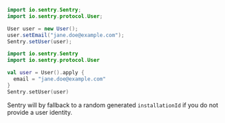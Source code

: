```java
import io.sentry.Sentry;
import io.sentry.protocol.User;

User user = new User();
user.setEmail("jane.doe@example.com");
Sentry.setUser(user);
```

```kotlin
import io.sentry.Sentry
import io.sentry.protocol.User

val user = User().apply {
  email = "jane.doe@example.com"
}
Sentry.setUser(user)
```

<Note>

Sentry will by fallback to a random generated `installationId` if you do not provide a user identity.

</Note>
